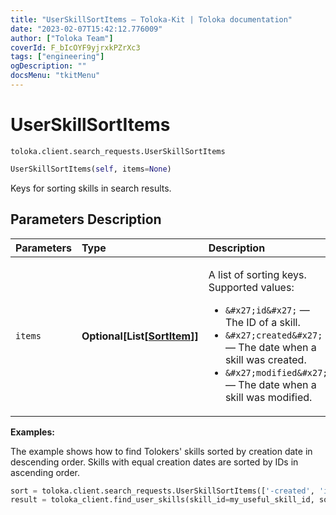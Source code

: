 ```yaml
---
title: "UserSkillSortItems — Toloka-Kit | Toloka documentation"
date: "2023-02-07T15:42:12.776009"
author: ["Toloka Team"]
coverId: F_bIcOYF9yjrxkPZrXc3
tags: ["engineering"]
ogDescription: ""
docsMenu: "tkitMenu"
---
```


# UserSkillSortItems
`toloka.client.search_requests.UserSkillSortItems`

```python
UserSkillSortItems(self, items=None)
```

Keys for sorting skills in search results.

## Parameters Description

| Parameters | Type | Description |
| :----------| :----| :-----------|
`items`|**Optional\[List\[[SortItem](/docs/toloka-kit/reference/toloka.client.search_requests.UserSkillSortItems.SortItem)\]\]**|<p>A list of sorting keys. Supported values:</p> <ul> <li>`&#x27;id&#x27;` — The ID of a skill.</li> <li>`&#x27;created&#x27;` — The date when a skill was created.</li> <li>`&#x27;modified&#x27;` — The date when a skill was modified.</li> </ul>

**Examples:**

The example shows how to find Tolokers' skills sorted by creation date in descending order. Skills with equal creation dates are sorted by IDs in ascending order.

```python
sort = toloka.client.search_requests.UserSkillSortItems(['-created', 'id'])
result = toloka_client.find_user_skills(skill_id=my_useful_skill_id, sort=sort, limit=10)
```

